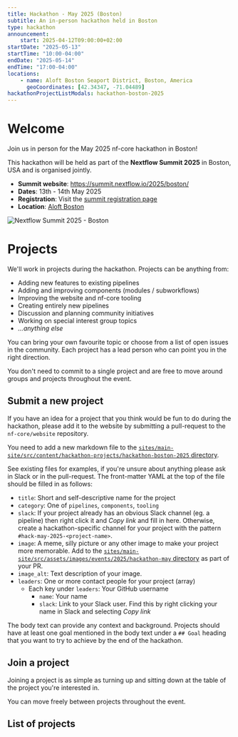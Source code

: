 ```yaml
---
title: Hackathon - May 2025 (Boston)
subtitle: An in-person hackathon held in Boston
type: hackathon
announcement:
    start: 2025-04-12T09:00:00+02:00
startDate: "2025-05-13"
startTime: "10:00-04:00"
endDate: "2025-05-14"
endTime: "17:00-04:00"
locations:
    - name: Aloft Boston Seaport District, Boston, America
      geoCoordinates: [42.34347, -71.04489]
hackathonProjectListModals: hackathon-boston-2025
---
```



# Welcome

Join us in person for the May 2025 nf-core hackathon in Boston!

This hackathon will be held as part of the **Nextflow Summit 2025** in Boston, USA and is organised jointly.

- **Summit website**: https://summit.nextflow.io/2025/boston/
- **Dates**: 13th - 14th May 2025
- **Registration**: Visit the [summit registration page](https://summit.nextflow.io/2025/boston/register/)
- **Location**: [Aloft Boston](https://www.marriott.com/en-us/hotels/bosal-aloft-boston-seaport-district/overview/)

<Image class="mb-5" src={summitCard} alt="Nextflow Summit 2025 - Boston" />

# Projects

We'll work in projects during the hackathon. Projects can be anything from:

- Adding new features to existing pipelines
- Adding and improving components (modules / subworkflows)
- Improving the website and nf-core tooling
- Creating entirely new pipelines
- Discussion and planning community initiatives
- Working on special interest group topics
- _...anything else_

You can bring your own favourite topic or choose from a list of open issues in the community.
Each project has a lead person who can point you in the right direction.

You don't need to commit to a single project and are free to move around groups and projects throughout the event.

## Submit a new project

If you have an idea for a project that you think would be fun to do during the hackathon,
please add it to the website by submitting a pull-request to the `nf-core/website` repository.

You need to add a new markdown file to the
[`sites/main-site/src/content/hackathon-projects/hackathon-boston-2025` directory](https://github.com/nf-core/website/tree/main/sites/main-site/src/content/hackathon-projects/hackathon-boston-2025).

See existing files for examples, if you're unsure about anything please ask in Slack or in the pull-request.
The front-matter YAML at the top of the file should be filled in as follows:

- `title`: Short and self-descriptive name for the project
- `category`: One of `pipelines`, `components`, `tooling`
- `slack`: If your project already has an obvious Slack channel (eg. a pipeline) then right click
  it and _Copy link_ and fill in here. Otherwise, create a hackathon-specific
  channel for your project with the pattern `#hack-may-2025-<project-name>`.
- `image`: A meme, silly picture or any other image to make your project more memorable.
  Add to the [`sites/main-site/src/assets/images/events/2025/hackathon-may` directory](https://github.com/nf-core/website/tree/main/sites/main-site/src/assets/images/events/2025/hackathon-may)
  as part of your PR.
- `image_alt`: Text description of your image.
- `leaders`: One or more contact people for your project (array)
    - Each key under `leaders`: Your GitHub username
        - `name`: Your name
        - `slack`: Link to your Slack user. Find this by right clicking your name in Slack and selecting _Copy link_

The body text can provide any context and background.
Projects should have at least one goal mentioned in the body text under a `## Goal` heading that you want to
try to achieve by the end of the hackathon.

## Join a project

Joining a project is as simple as turning up and sitting down at the table of the project you're interested in.

You can move freely between projects throughout the event.

## List of projects

<HackathonModalProjectList eventPath="hackathon-boston-2025" />
